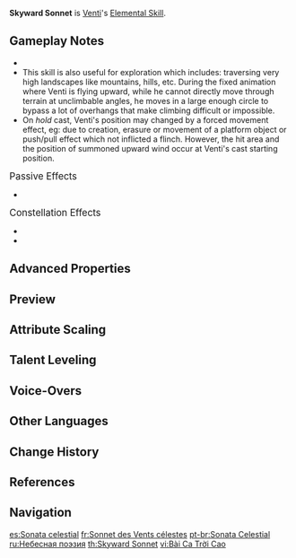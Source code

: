 {{Talent Infobox
|image         = Talent Skyward Sonnet.png
|character     = Venti
|type          = Elemental Skill
|info          = O wind upon which all hymns and songs fly, bear these earth-walkers up into the sky!<br /><br />'''Press'''<br />Summons a Wind Domain at the opponent's location, dealing {{Color|[[AoE]] Anemo DMG}} and launching opponents into the air.<br /><br />'''Hold'''<br />Summons an even larger Wind Domain with Venti as the epicenter, dealing {{Color|AoE Anemo DMG}} and launching affected opponents into the air.<br />After unleashing the Hold version of this ability, Venti rides the wind into the air.<br /><br />Opponents hit by Skyward Sonnet will fall to the ground slowly.
|utility1      = Immobilization
|utility2      = AoE
|particles     = 3
|particlesHold = 4
|CD            = 6s
|CDHold        = 15s
|attr1         = Press DMG
|value1        = 276% – 589%
|attr2         = Hold DMG
|value2        = 380% – 808%
|scale_att1    = ATK
}}
{{Description|In the days when gods and men walked the earth together, the heavens were filled with countless songs. This melody has long since been forgotten.}}
'''Skyward Sonnet''' is [[Venti]]'s [[Elemental Skill]].

==Gameplay Notes==
*{{TalentNote|particles|3|4}}
*This skill is also useful for exploration which includes: traversing very high landscapes like mountains, hills, etc. During the fixed animation where Venti is flying upward, while he cannot directly move through terrain at unclimbable angles, he moves in a large enough circle to bypass a lot of overhangs that make climbing difficult or impossible.
*On ''hold'' cast, Venti's position may changed by a forced movement effect, eg: due to creation, erasure or movement of a platform object or push/pull effect which not inflicted a flinch. However, the hit area and the position of summoned upward wind occur at Venti's cast starting position.

;<big>Passive Effects</big>
*{{TalentNote|character=Venti|talent=Skyward Sonnet|ascension|1|Embrace of Winds}}

;<big>Constellation Effects</big>
*{{TalentNote|constellation|2|Breeze of Reminiscence}}
*{{TalentNote|constellation|5|Concerto dal Cielo}}

==Advanced Properties==
{{Advanced Properties
|title   = Press DMG
|gu      = 2U
|icdtag  = none
|poise   = 150
|impulse = 7

|title2   = Hold DMG
|gu2      = 2U
|icdtag2  = none
|poise2   = 150
|impulse2 = 7
}}

==Preview==
{{Preview
|file1    = Skyward Sonnet Press Preview
|caption1 = Press

|file2    = Skyward Sonnet Hold Preview
|caption2 = Hold
}}
{{clr}}

==Attribute Scaling==
{{Talent Scaling
|talentType=Elemental Skill
|levels=13
|order=pressdmg,presscd,holddmg,cd(hold)
|titles=Press DMG (%),Press CD,Hold DMG (%),CD (hold)
|pressdmg_1=276
|pressdmg_2=296.7
|pressdmg_3=317.4
|pressdmg_4=345
|pressdmg_5=365.7
|pressdmg_6=386.4
|pressdmg_7=414
|pressdmg_8=441.6
|pressdmg_9=469.2
|pressdmg_10=496.8
|pressdmg_11=524.4
|pressdmg_12=552
|pressdmg_13=586.5
|presscd=6s
|holddmg_1=380
|holddmg_2=408.5
|holddmg_3=437
|holddmg_4=475
|holddmg_5=503.5
|holddmg_6=532
|holddmg_7=570
|holddmg_8=608
|holddmg_9=646
|holddmg_10=684
|holddmg_11=722
|holddmg_12=760
|holddmg_13=807.5
|cd(hold)=15s
}}

==Talent Leveling==
{{Talent Upgrade|Venti}}

==Voice-Overs==
{{Talent VO}}

==Other Languages==
{{Other Languages
|en      = Skyward Sonnet
|zhs     = 高天之歌
|zhs_rm  = Gāotiān zhī Gē
|zht     = 高天之歌
|zht_rm  = Gāotiān zhī Gē
|zh_tl   = High Sky's Song
|ja      = 高天の歌
|ja_rm   = Kouten no Uta<ref>YouTube: [https://youtu.be/cRL6LdEXUqo {{Lang|mini=1|ja=チュートリアル動画 　ウェンティ「高天の歌」（ナレーション 津田健次郎ver.）}}]</ref>
|ja_tl   = Song of High Sky
|ko      = 높은 하늘의 노래
|ko_rm   = Nopeun Haneul-ui Norae
|ko_tl   = Song of High Sky
|es      = Sonata celestial
|es_tl   = Celestial Sonnet
|fr      = Sonnet des Vents célestes
|fr_tl   = Sonnet of the Celestial Winds
|ru      = Небесная поэзия
|ru_tl   = Heavenly Poetry
|th      = Skyward Sonnet
|vi      = Bài Ca Trời Cao
|vi_tl   = Song of High Sky
|de      = Sonett vom Himmel
|de_tl   = Sonnet of the Sky
|id      = Skyward Sonnet
|pt      = Sonata Celestial
|pt_tl   = Celestial Sonnet
|tr      = Göklerin Sonesi
|tr_tl   = Sonnet of Skies
|it      = Sonetto celeste
|it_tl   = Celestial Sonnet
}}

==Change History==
{{Change History|1.0}}

==References==
{{Reflist}}

==Navigation==
{{Talent Navbox|Venti}}

[[es:Sonata celestial]]
[[fr:Sonnet des Vents célestes]]
[[pt-br:Sonata Celestial]]
[[ru:Небесная поэзия]]
[[th:Skyward Sonnet]]
[[vi:Bài Ca Trời Cao]]